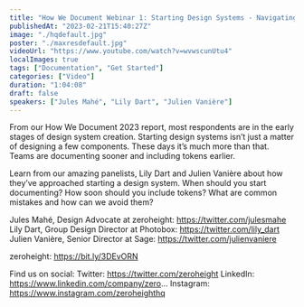 ```yaml
---
title: "How We Document Webinar 1: Starting Design Systems - Navigating the beginning"
publishedAt: "2023-02-21T15:40:27Z"
image: "./hqdefault.jpg"
poster: "./maxresdefault.jpg"
videoUrl: "https://www.youtube.com/watch?v=wvwscunUtu4"
localImages: true
tags: ["Documentation", "Get Started"]
categories: ["Video"]
duration: "1:04:08"
draft: false
speakers: ["Jules Mahé", "Lily Dart", "Julien Vanière"]
---
```


From our How We Document 2023 report, most respondents are in the early stages of design system creation. Starting design systems isn’t just a matter of designing a few components. These days it’s much more than that. Teams are documenting sooner and including tokens earlier.

Learn from our amazing panelists, Lily Dart and Julien Vanière about how they’ve approached starting a design system. When should you start documenting? How soon should you include tokens? What are common mistakes and how can we avoid them?

Jules Mahé, Design Advocate at zeroheight: https://twitter.com/julesmahe
Lily Dart, Group Design Director at Photobox: https://twitter.com/lily_dart
Julien Vanière, Senior Director at Sage: https://twitter.com/julienvaniere

zeroheight: https://bit.ly/3DEvORN

Find us on social:
Twitter: https://twitter.com/zeroheight
LinkedIn: https://www.linkedin.com/company/zero...
Instagram: https://www.instagram.com/zeroheighthq
